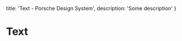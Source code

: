 
  title: 'Text - Porsche Design System',
  description: 'Some description'
}

# Text <ComponentStatus tagName="p-text"></ComponentStatus>